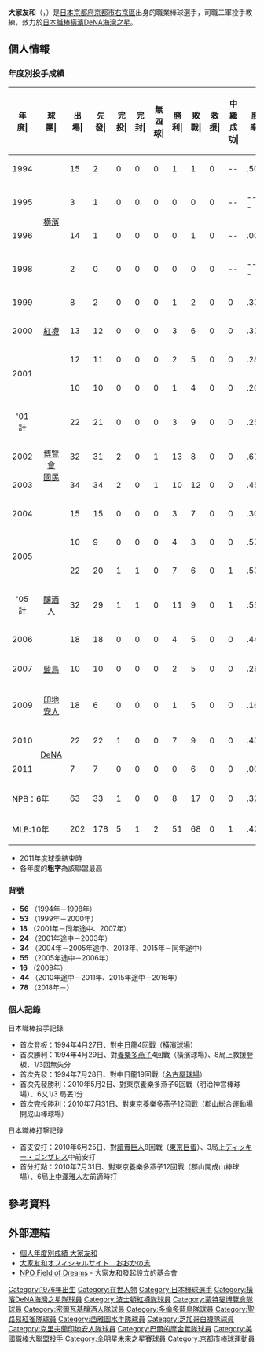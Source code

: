 {{Infobox NPB player|
|name=大家友和|
|image=Tomo Ohka, pitcher of the Yokohama BayStars, at Yokohama Stadium.JPG|
|width=300|
|position=二軍投手教練|
|team=横滨DeNA海湾之星|
|number=78|
|bats=左右開弓|
|throws=右|
|birthdate={{birth_date_and_age|1976|3|18|mf=y}}|
|birthplace={{JPN}}[[京都府|京都府]][[京都市|京都市]][[右京區|右京區]]|
|debutleague=日本職棒
|debutdate=4月27日
|debutyear=1994年
|debutteam=橫濱灣星
|statyear=2011年球季
|stat1label=勝投－敗投
|stat1value=8－17
|stat2label=中繼—救援
|stat2value=0－0
|stat3label=三振－四壞
|stat3value=112－79
|stat4label=防禦率
|stat4value=5.23
|debut2league=美國職棒
|debut2date=7月19日
|debut2year=1999年
|debut2team=波士頓紅襪
|stat2year=2009年球季
|stat21label=勝投－敗投
|stat21value=51－68
|stat22label=中繼－救援
|stat22value=1－0
|stat23label=三振－四壞
|stat23value=590－302
|stat24label=防禦率
|stat24value=4.26
|teams=<nowiki></nowiki> 
*京都成章高等学校
'''NPB'''
* [[橫濱灣星|橫濱灣星]]（1994年－1998年.2010年－2011年）
'''MLB'''
* [[波士頓紅襪|波士頓紅襪]]（1999年－2001年）
* [[蒙特婁博覽會|蒙特婁博覽會]]（2001年－2004年）
* [[密爾瓦基釀酒人|密爾瓦基釀酒人]]（2005年－2006年）
* [[多倫多藍鳥|多倫多藍鳥]]（2007年）
* [[聖路易紅雀|聖路易紅雀]]（2007年）
* [[西雅圖水手|西雅圖水手]]（2007年）
* [[芝加哥白襪|芝加哥白襪]]（2008年）
* [[克里夫蘭印地安人|克里夫蘭印地安人]]（2009年）
* [[巴爾的摩金鶯|巴爾的摩金鶯]]（2017年）
'''棒球挑戰聯盟'''
* 富山GRN雷鳥（2015年）
* 福島希望（2015年－2016年）
'''教練時期'''
* [[橫濱DeNA灣星|橫濱DeNA灣星]]二軍首席投手教練（2018年－）
}}

'''大家友和'''（{{jpn|j=大家 友和|hg=おおか ともかず|rm=Ohka Tomo}}，{{bd|1976年|3月18日||catIdx=Ohka, Tomo}}）是[[日本|日本]][[京都府|京都府]][[京都市|京都市]][[右京區|右京區]]出身的職業棒球選手，司職二軍投手教練，效力於[[日本職棒|日本職棒]][[橫濱DeNA海灣之星|橫濱DeNA海灣之星]]。

== 個人情報 ==
=== 年度別投手成績 ===
{| class="wikitable" style="text-align:right; font-size:small"
|-bgcolor="#efefef"
!年<br>度|!!球<br>團|!!出<br>場|!!先<br>發|!!完<br>投|!!完<br>封|!!無<br>四<br>球|!!勝<br>利|!!敗<br>戰|!!救<br>援|!!中<br>繼<br>成<br>功|!!勝<br>率|!!打<br>者|!!投<br>球<br>局<br>數|!!被<br>安<br>打|!!被<br>全<br>壘<br>打|!!保<br>送|!!敬<br>遠|!!觸<br>身<br>球|!!三<br>振<br>數|!!暴<br>投|!!犯<br>規|!!失分|!!自<br>責<br>分|!!防<br>禦<br>率|!!WHIP
|-
|style="text-align:center"|1994
|rowspan="4" style="text-align:center"|[[横濱灣星|横濱]]
|15||2||0||0||0||1||1||0||--||.500||126||28.0||29||1||18||1||0||18||0||0||13||13||4.18||1.68
|-
|style="text-align:center"|1995
|3||1||0||0||0||0||0||0||--||----||44||9.1||3||0||13||0||0||6||0||0||2||2||1.93||1.71
|-
|style="text-align:center"|1996
|14||1||0||0||0||0||1||0||--||.000||95||18.0||27||3||14||0||1||11||3||0||19||19||9.50||2.28
|-
|style="text-align:center"|1998
|2||0||0||0||0||0||0||0||--||----||10||2.0||2||0||2||0||0||1||0||0||2||2||9.00||2.00
|-
|style="text-align:center"|1999
|rowspan="3" style="text-align:center"|[[波士頓紅襪|紅襪]]
|8||2||0||0||0||1||2||0||0||.333||65||13.0||21||2||6||0||0||8||0||0||12||9||6.23||2.08
|-
|style="text-align:center"|2000
|13||12||0||0||0||3||6||0||0||.333||297||69.1||70||7||26||0||2||40||3||0||25||24||3.12||1.38
|-
|rowspan="2" style="text-align:center"|2001
|12||11||0||0||0||2||5||0||0||.286||241||52.1||69||7||19||0||2||37||1||1||40||36||6.19||1.68
|-
|rowspan="6" style="text-align:center"|[[蒙特婁博覽會|博覽會<br />國民]]
|10||10||0||0||0||1||4||0||0||.200||228||54.2||65||8||10||0||1||31||1||0||30||29||4.77||1.37
|- style="background-color:#f2f2f2"
!style="text-align:center"|'01計
|22||21||0||0||0||3||9||0||0||.250||469||107.0||134||15||29||0||3||68||2||1||70||65||5.47||1.52
|-
|style="text-align:center"|2002
|32||31||2||0||1||13||8||0||0||.619||806||192.2||194||19||45||7||7||118||2||1||83||68||3.18||1.24
|-
|style="text-align:center"|2003
|34||34||2||0||1||10||12||0||0||.455||864||199.0||233||24||45||11||9||118||8||0||106||92||4.16||1.40
|-
|style="text-align:center"|2004
|15||15||0||0||0||3||7||0||0||.300||367||84.2||98||11||20||1||1||38||3||0||40||32||3.40||1.39
|-
|rowspan="2" style="text-align:center"|2005
|10||9||0||0||0||4||3||0||0||.571||231||54.0||44||6||27||1||1||17||3||0||23||20||3.33||1.31
|-
|rowspan="3" style="text-align:center"|[[密爾瓦基釀酒人|釀酒人]]
|22||20||1||1||0||7||6||0||1||.538||543||126.1||145||16||28||4||2||81||5||0||65||61||4.35||1.37
|- style="background-color:#f2f2f2"
!style="text-align:center"|'05計
|32||29||1||1||0||11||9||0||1||.550||774||180.1||189||22||55||5||3||98||8||0||88||81||4.04||1.35
|-
|style="text-align:center"|2006
|18||18||0||0||0||4||5||0||0||.444||421||97.0||98||12||35||1||5||50||4||0||58||52||4.82||1.37
|-
|style="text-align:center"|2007
|style="text-align:center"|[[多倫多藍鳥|藍鳥]]
|10||10||0||0||0||2||5||0||0||.286||251||56.0||68||10||22||1||0||21||2||0||39||36||5.79||1.61
|-
|style="text-align:center;"|2009
|style="text-align:center;"|[[克里夫蘭印地安人|印地安人]]
|18||6||0||0||0||1||5||0||0||.167||306||71.0||77||18||19||1||4||31||0||3||47||47||5.96||1.35
|-
|style="text-align:center"|2010
|rowspan="2" style="text-align:center"|[[橫濱DeNA海灣之星|DeNA]]
|22||22||1||0||0||7||9||0||0||.438||525||121.2||145||16||22||1||3||62||2||0||72||62||4.59||1.37
|-
|style="text-align:center;"|2011
|7||7||0||0||0||0||6||0||0||.000||145||32.2||41||6||10||2||0||14||1||0||26||25||6.89||1.56
|-
!colspan="2"|NPB：6年
|63||33||1||0||0||8||17||0||0||.320||945||311.2||247||26||79||4||4||112||6||0||134||123||5.23||1.54
|-
!colspan="2"|MLB:10年
|202||178||5||1||2||51||68||0||1||.429||4620||1070.0||1182||140||302||26||30||559||32||2||521||459||4.14||1.39
|}
*  2011年度球季結束時
* 各年度的'''粗字'''為該聯盟最高

=== 背號 ===
* '''56''' （1994年－1998年）
* '''53''' （1999年－2000年）
* '''18''' （2001年－同年途中、2007年）
* '''24''' （2001年途中－2003年）
* '''34''' （2004年－2005年途中、2013年、2015年－同年途中）
* '''55''' （2005年途中－2006年）
* '''16''' （2009年）
* '''44''' （2010年途中－2011年、2015年途中－2016年）
* '''78''' （2018年－）

=== 個人記錄 ===
; 日本職棒投手記錄
* 首次登板：1994年4月27日、對[[中日龍|中日龍]]4回戰（[[橫濱球場|橫濱球場]]）
* 首次勝利：1994年4月29日、對[[東京養樂多燕子|養樂多燕子]]4回戰（橫濱球場）、8局上救援登板、1/3回無失分
* 首次先發：1994年7月28日、對中日龍19回戰（[[名古屋球場|名古屋球場]]）
* 首次先發勝利：2010年5月2日、對東京養樂多燕子9回戰（明治神宮棒球場）、6又1/3 局丟1分
* 首次完投勝利：2010年7月31日、對東京養樂多燕子12回戰（郡山総合運動場開成山棒球場）
; 日本職棒打撃記錄
* 首支安打：2010年6月25日、對[[讀賣巨人|讀賣巨人]]8回戰（[[東京巨蛋|東京巨蛋]]）、3局上[[ディッキー・ゴンザレス|ディッキー・ゴンザレス]]中前安打
* 首分打點：2010年7月31日、對東京養樂多燕子12回戰（郡山開成山棒球場）、6局上[[中澤雅人|中澤雅人]]左前適時打

== 參考資料 ==
{{reflist}}

== 外部連結 ==
* [https://npb.jp/bis/players/81183889.html 個人年度別成績 大家友和] {{Wayback|url=https://npb.jp/bis/players/81183889.html |date=20201129093909 }} {{ja icon}}
* [https://web.archive.org/web/20100528235935/http://www.tomokazuohka.jp/ 大家友和オフィシャルサイト　おおかの志]{{ja}}
* [http://www.field-of-dreams.jp/ NPO Field of Dreams] {{Wayback|url=http://www.field-of-dreams.jp/ |date=20210118030951 }} - 大家友和發起設立的基金會

{{台灣棒球維基館}}
{{橫濱DeNA灣星球團球員名單}}
{{橫濱灣星球團名單2010}}
{{DEFAULTSORT:Ohka, Tomo}}
[[Category:1976年出生|Category:1976年出生]]
[[Category:在世人物|Category:在世人物]]
[[Category:日本棒球選手|Category:日本棒球選手]]
[[Category:橫濱DeNA海灣之星隊球員|Category:橫濱DeNA海灣之星隊球員]]
[[Category:波士頓紅襪隊球員|Category:波士頓紅襪隊球員]]
[[Category:蒙特婁博覽會隊球員|Category:蒙特婁博覽會隊球員]]
[[Category:密爾瓦基釀酒人隊球員|Category:密爾瓦基釀酒人隊球員]]
[[Category:多倫多藍鳥隊球員|Category:多倫多藍鳥隊球員]]
[[Category:聖路易紅雀隊球員|Category:聖路易紅雀隊球員]]
[[Category:西雅圖水手隊球員|Category:西雅圖水手隊球員]]
[[Category:芝加哥白襪隊球員|Category:芝加哥白襪隊球員]]
[[Category:克里夫蘭印地安人隊球員|Category:克里夫蘭印地安人隊球員]]
[[Category:巴爾的摩金鶯隊球員|Category:巴爾的摩金鶯隊球員]]
[[Category:美國職棒大聯盟投手|Category:美國職棒大聯盟投手]]
[[Category:全明星未來之星賽球員|Category:全明星未來之星賽球員]]
[[Category:京都市棒球運動員|Category:京都市棒球運動員]]